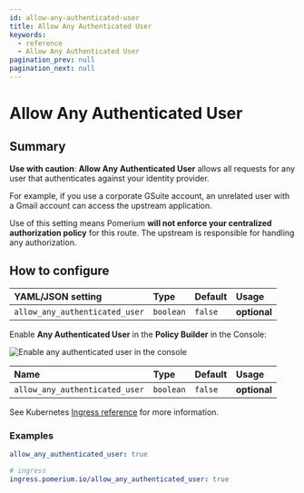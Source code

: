 ```yaml
---
id: allow-any-authenticated-user
title: Allow Any Authenticated User
keywords:
  - reference
  - Allow Any Authenticated User
pagination_prev: null
pagination_next: null
---
```



# Allow Any Authenticated User

## Summary

**Use with caution**: **Allow Any Authenticated User** allows all requests for any user that authenticates against your identity provider.

For example, if you use a corporate GSuite account, an unrelated user with a Gmail account can access the upstream application.

Use of this setting means Pomerium **will not enforce your centralized authorization policy** for this route. The upstream is responsible for handling any authorization.

## How to configure

<Tabs>
<TabItem value="Core" label="Core">

| **YAML**/**JSON** setting      | **Type**  | **Default** | **Usage**    |
| :----------------------------- | :-------- | :---------- | :----------- |
| `allow_any_authenticated_user` | `boolean` | `false`     | **optional** |

</TabItem>
<TabItem value="Enterprise" label="Enterprise">

Enable **Any Authenticated User** in the **Policy Builder** in the Console:

![Enable any authenticated user in the console](../img/routes/allow-any-authenticated-user/allow-any-user.png)

</TabItem>
<TabItem value="Kubernetes" label="Kubernetes">

| **Name**                       | **Type**  | **Default** | **Usage**    |
| :----------------------------- | :-------- | :---------- | :----------- |
| `allow_any_authenticated_user` | `boolean` | `false`     | **optional** |

See Kubernetes [Ingress reference](/docs/deploy/k8s/ingress#annotations) for more information.

</TabItem>
</Tabs>

### Examples

```yaml
allow_any_authenticated_user: true

# ingress
ingress.pomerium.io/allow_any_authenticated_user: true
```
